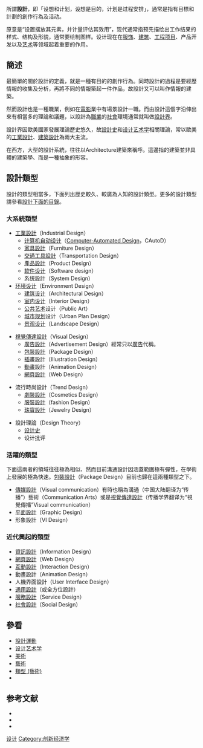 {{Portal|name=設計|image=Mikalojus Konstantinas Ciurlionis - Initial D - 1908.jpg|size=35}}
所謂'''設計'''，即「设想和计划，设想是目的，计划是过程安排」，通常是指有目標和計劃的創作行為及活动。 

原意是“设置摆放其元素，并计量评估其效用”，现代通常指预先描绘出工作结果的样式、结构及形貌，通常要绘制图样。设计现在在[[服饰|服饰]]、[[建筑|建筑]]、[[工程|工程]][[项目|项目]]、产品开发以及[[艺术|艺术]]等领域起着重要的作用。

== 簡述 ==
最簡單的關於設計的定義，就是一種有目的的創作行為。同時設計的過程是要經歷情報的收集及分析，再將不同的情報築起一件作品，故設計又可以叫作情報的建築。 

然而設計也是一種職業，例如在[[電影|電影]]業中有場景設計一職。而由設計這個字沿伸出來有相當多的理論和議題，以設計為[[職業|職業]]的[[社會|社會]]環境通常就叫做[[設計界|設計界]]。

設計界因歐美國家發展理論歷史悠久，故[[設計史|設計史]]和[[设计艺术学|设计艺术学]]相關理論，常以歐美的[[工業設計|工業設計]]、[[建築設計|建築設計]]為兩大主流。

在西方，大型的設計系統，往往以Architecture建築來稱呼。這邊指的建築並非具體的建築學、而是一種抽象的形容。

== 設計類型 ==
設計的類型相當多，下面列出歷史較久、較廣為人知的設計類型。更多的設計類型請參看[[:category:设计|設計下面的目錄]]。

=== 大系統類型 ===
* [[工業設計|工業設計]]（Industrial Design）
** [[计算机自动设计|计算机自动设计]]（[[计算机自动设计|Computer-Automated Design]]，CAutoD）
** [[家具設計|家具設計]]（Furniture Design）
** [[交通工具設計|交通工具設計]]（Transportation Design）
** [[產品設計|產品設計]]（Product Design）
** [[软件设计|软件设计]]（Software design）
** 系统設計（System Design）
* [[環境設計|环境设计]]（Environment Design）
** [[建筑设计|建筑设计]]（Architectural Design）
** [[室内设计|室内设计]]（Interior Design）
** [[公共藝術|公共艺术]]设计（Public Art）
** [[城市规划|城市规划]]设计（Urban Plan Design）
** [[景觀設計|景观设计]]（Landscape Design）

* [[視覺傳達設計|視覺傳達設計]]（Visual Design）
** [[廣告設計|廣告設計]]（Advertisement Design）經常只以[[廣告|廣告]]代稱。
** [[包裝設計|包裝設計]]（Package Design）
** [[插畫|插畫]]設計（Illustration Design）
** [[動畫|動畫]]設計（Animation Design）
** [[網頁設計|網頁設計]]（Web Design）

* 流行時尚設計（Trend Design）
** [[劇裝設計|劇裝設計]]（Cosmetics Design）
** [[服裝設計|服裝設計]]（fashion Design）
** [[珠寶設計|珠寶設計]]（Jewelry Design）

* 設計理論（Design Theory）
** [[設計史|设计史]]
** 设计批评

=== 活躍的類型 ===
下面這兩者的領域往往極為相似、然而目前溝通設計因涵蓋範圍極有彈性，在學術上發展的極為快速。[[包裝設計|包裝設計]]（Package Design）目前也歸在這兩種類型之下。
* [[傳媒設計|傳媒設計]]（Visual communication）有時也稱為溝通（中国大陆翻译为“传播”）藝術（Communication Arts）或是[[視覺傳達設計|視覺傳達設計]]（传播学界翻译为“視覺傳播”Visual communication）
* [[平面設計|平面設計]]（Graphic Design）
* 形象設計（VI Design）

=== 近代興起的類型 ===
* [[資訊設計|資訊設計]]（Information Design）
* [[網頁設計|網頁設計]]（Web Design）
* [[互動设计|互動設計]]（Interaction Design）
* 動畫設計（Animation Design）
* 人機界面設計（User Interface Design）
* [[通用設計|通用設計]]（或全方位設計）
* [[服務設計|服務設計]]（Service Design）
* [[社會設計|社會設計]]（Social Design）

== 參看 ==
* [[設計運動|設計運動]]
* [[设计艺术学|设计艺术学]]
* [[美術|美術]]
* [[藝術|藝術]]
* [[類型_(藝術)|類型 (藝術)]]
* {{link-en|商業藝術|Commercial art}}

== 参考文献 ==
* {{cite book zh|author=尹定邦|title=设计学概论.[M]|publisher=湖南科学技术出版社|year=1997}}
* {{cite book zh|author=王受之|title=世界现代设计史.[M]|publisher=新世界出版社|year=1995}}
* {{cite book zh|author=祝帅|title=“设计”的阐释焦虑.[J]|publisher=美术观察|year=2004(1)}}

{{設計}}
{{Authority control}}
[[Category:设计|]]
[[Category:创新经济学|Category:创新经济学]]